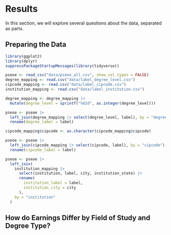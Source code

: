 # Results

In this section, we will explore several questions about the data, separated as parts.

## Preparing the Data

```r
library(ggplot2)
library(dplyr)
suppressPackageStartupMessages(library(tidyverse))
```

```r
pseoe <- read_csv("data/pseoe_all.csv", show_col_types = FALSE)
degree_mapping <- read.csv("data/label_degree_level.csv")
cipcode_mapping <- read.csv("data/label_cipcode.csv")
institution_mapping <- read.csv("data/label_institution.csv")
```

```r
degree_mapping <- degree_mapping |>
  mutate(degree_level = sprintf("%02d", as.integer(degree_level)))

pseoe <- pseoe |>
  left_join(degree_mapping |> select(degree_level, label), by = "degree_level") |>
  rename(degree_label = label)

cipcode_mapping$cipcode <- as.character(cipcode_mapping$cipcode)

pseoe <- pseoe |>
  left_join(cipcode_mapping |> select(cipcode, label), by = "cipcode") |>
  rename(cipcode_label = label)

pseoe <- pseoe |>
  left_join(
    institution_mapping |>
      select(institution, label, city, institution_state) |>
      rename(
        institution_label = label,
        institution_city = city
      ),
    by = "institution"
  )
```

## How do Earnings Differ by Field of Study and Degree Type?
